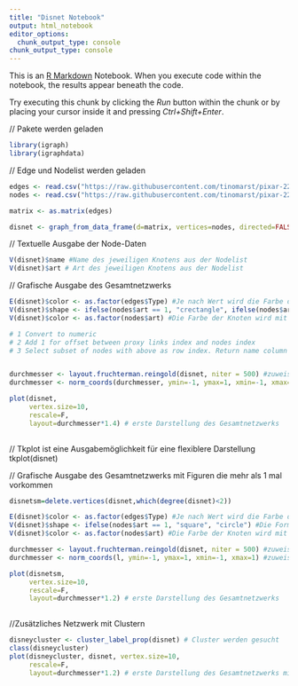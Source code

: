 ---
title: "Disnet Notebook"
output: html_notebook
editor_options: 
  chunk_output_type: console
chunk_output_type: console
---

This is an [R Markdown](http://rmarkdown.rstudio.com) Notebook. When you execute code within the notebook, the results appear beneath the code. 

Try executing this chunk by clicking the *Run* button within the chunk or by placing your cursor inside it and pressing *Ctrl+Shift+Enter*. 



// Pakete werden geladen
```{r Pakete laden}

library(igraph)
library(igraphdata)

```


// Edge und Nodelist werden geladen
```{r Edge- und Nodelist laden}

edges <- read.csv("https://raw.githubusercontent.com/tinomarst/pixar-226305/master/Pretest/pre_disney_el.csv", header=T, as.is=T, sep=",") #Edgelist wird geladen
nodes <- read.csv("https://raw.githubusercontent.com/tinomarst/pixar-226305/master/Pretest/pre_disney_nl.csv", header=T, as.is=T, sep = ",") #Nodelist wird geladen

matrix <- as.matrix(edges)

disnet <- graph_from_data_frame(d=matrix, vertices=nodes, directed=FALSE)

```

// Textuelle Ausgabe der Node-Daten
```{r}
V(disnet)$name #Name des jeweiligen Knotens aus der Nodelist
V(disnet)$art # Art des jeweiligen Knotens aus der Nodelist

```


// Grafische Ausgabe des Gesamtnetzwerks
```{r}


E(disnet)$color <- as.factor(edges$Type) #Je nach Wert wird die Farbe der Kanten verändert
V(disnet)$shape <- ifelse(nodes$art == 1, "crectangle", ifelse(nodes$art == 2, "circle", "sphere")) #Die Form der Vertices wird festgelegt Film=square Figur=circle
V(disnet)$color <- as.factor(nodes$art) #Die Farbe der Knoten wird mit unterschiedlichem Wert angepasst

# 1 Convert to numeric
# 2 Add 1 for offset between proxy links index and nodes index
# 3 Select subset of nodes with above as row index. Return name column


durchmesser <- layout.fruchterman.reingold(disnet, niter = 500) #zuweisen des Layouts für einfache Skalierbarkeit
durchmesser <- norm_coords(durchmesser, ymin=-1, ymax=1, xmin=-1, xmax=1) #zuweisen der Grundkoordinaten

plot(disnet, 
     vertex.size=10,
     rescale=F,
     layout=durchmesser*1.4) # erste Darstellung des Gesamtnetzwerks
    
```

// Tkplot ist eine Ausgabemöglichkeit für eine flexiblere Darstellung
tkplot(disnet)

// Grafische Ausgabe des Gesamtnetzwerks mit Figuren die mehr als 1 mal vorkommen
```{r}

disnetsm=delete.vertices(disnet,which(degree(disnet)<2))

E(disnet)$color <- as.factor(edges$Type) #Je nach Wert wird die Farbe der Kanten verändert
V(disnet)$shape <- ifelse(nodes$art == 1, "square", "circle") #Die Form der Vertices wird festgelegt Film=square Figur=circle
V(disnet)$color <- as.factor(nodes$art) #Die Farbe der Knoten wird mit unterschiedlichem Wert angepasst

durchmesser <- layout.fruchterman.reingold(disnet, niter = 500) #zuweisen des Layouts für einfache Skalierbarkeit
durchmesser <- norm_coords(l, ymin=-1, ymax=1, xmin=-1, xmax=1) #zuweisen der Grundkoordinaten

plot(disnetsm, 
     vertex.size=10,
     rescale=F,
     layout=durchmesser*1.2) # erste Darstellung des Gesamtnetzwerks
    
```


//Zusätzliches Netzwerk mit Clustern
```{r}
disneycluster <- cluster_label_prop(disnet) # Cluster werden gesucht
class(disneycluster)
plot(disneycluster, disnet, vertex.size=10,
     rescale=F,
     layout=durchmesser*1.2) # erste Darstellung des Gesamtnetzwerks mit Clustern

```





